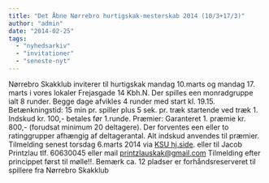 ```yaml
---
title: "Det Åbne Nørrebro hurtigskak-mesterskab 2014 (10/3+17/3)"
author: "admin"
date: "2014-02-25"
tags: 
  - "nyhedsarkiv"
  - "invitationer"
  - "seneste-nyt"
---
```


Nørrebro Skakklub inviterer til hurtigskak mandag 10.marts og mandag 17. marts i vores lokaler Frejasgade 14 Kbh.N. Der spilles een monradgruppe ialt 8 runder. Begge dage afvikles 4 runder med start kl. 19.15. Betænkningstid: 15 min pr. spiller plus 5 sek. pr. træk startende ved træk 1. Indskud kr. 100,- betales før 1.runde. Præmier: Garanteret 1. præmie kr. 800,- (forudsat minimum 20 deltagere). Der forventes een eller to ratinggrupper afhængig af deltagerantal. Alt indskud anvendes til præmier. Tilmelding senest torsdag 6.marts 2014 via [KSU hj.side](http://ksu.dk/kalender/dotnet/viskalender.aspx?id=1320). eller til Jacob Printzlau tlf. 60630045 eller mail printzlauskak@gmail.com Tilmelding efter princippet først til mølle!!. Bemærk ca. 12 pladser er forhåndsreserveret til spillere fra Nørrebro Skakklub
